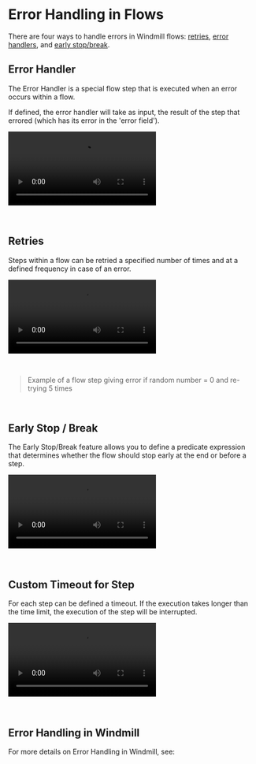 
# Error Handling in Flows

There are four ways to handle errors in Windmill flows: [retries](./14_retries.md), [error handlers](./7_flow_error_handler.md), and [early stop/break](./2_early_stop.md).

## Error Handler

The Error Handler is a special flow step that is executed when an error occurs within a flow.

If defined, the error handler will take as input, the result of the step that errored (which has its error in the 'error field').

<video
    className="border-2 rounded-xl object-cover w-full h-full dark:border-gray-800"
    controls
    src="/videos/error_handler.mp4"
/>

<br/>

<div class="grid grid-cols-2 gap-6 mb-4">
	<DocCard
		color="teal"
		title="Error Handler"
		description="Configure a script to handle errors."
		href="/docs/flows/flow_error_handler"
	/>
</div>

## Retries

Steps within a flow can be retried a specified number of times and at a defined frequency in case of an error.

<video
    className="border-2 rounded-xl object-cover w-full h-full dark:border-gray-800"
    controls
    src="/videos/retries_example.mp4"
/>

<br/>

> Example of a flow step giving error if random number = 0 and re-trying 5 times

<br/>

<div class="grid grid-cols-2 gap-6 mb-4">
	<DocCard
		color="teal"
		title="Retries"
		description="Re-try a step in case of error."
		href="/docs/flows/retries"
	/>
</div>

## Early Stop / Break

The Early Stop/Break feature allows you to define a predicate expression that determines whether the flow should stop early at the end or before a step.

<video
    className="border-2 rounded-xl object-cover w-full h-full dark:border-gray-800"
    controls
    src="/videos/early_stop.mp4"
/>

<br/>

<div class="grid grid-cols-2 gap-6 mb-4">
	<DocCard
		color="teal"
		title="Early Stop / Break"
		description="Suspend executions within a flow for a specified time."
		href="/docs/flows/sleep"
	/>
</div>

## Custom Timeout for Step

For each step can be defined a timeout. If the execution takes longer than the time limit, the execution of the step will be interrupted.

<video
	className="border-2 rounded-xl object-cover w-full h-full dark:border-gray-800"
    controls
	src="/videos/custom_timeout.mp4"
/>

<br/>

<div class="grid grid-cols-2 gap-6 mb-4">
	<DocCard
    	color="teal"
        title="Custom Timeout for Step"
    	description="For each step can be defined a timeout. If the execution takes longer than the time limit, the execution of the step will be interrupted."
    	href="/docs/flows/custom_timeout"
    />
</div>

## Error Handling in Windmill

For more details on Error Handling in Windmill, see:

<div class="grid grid-cols-2 gap-6 mb-4">
	<DocCard
    	color="teal"
        title="Collaboration in Windmill"
    	description="Collaboration in Windmill is simplified through various features and workflows."
    	href="/docs/core_concepts/collaboration"
    />
</div>